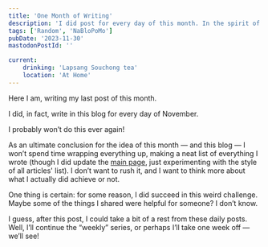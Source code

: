 ```yaml
---
title: 'One Month of Writing'
description: 'I did post for every day of this month. In the spirit of this challenge, this is a short post, in place of something larger. A proper “wrap-up” will be at some later date — I’ll need to take some time off to think about all of this!'
tags: ['Random', 'NaBloPoMo']
pubDate: '2023-11-30'
mastodonPostId: ''

current:
    drinking: 'Lapsang Souchong tea'
    location: 'At Home'
---
```


Here I am, writing my last post of this month.

I did, in fact, write in this blog for every day of November.

I probably won’t do this ever again!

As an ultimate conclusion for the idea of this month — and this blog — I won’t spend time wrapping everything up, making a neat list of everything I wrote (though I did update the [main page](/), just experimenting with the style of all articles' list). I don’t want to rush it, and I want to think more about what I actually did achieve or not.

One thing is certain: for some reason, I did succeed in this weird challenge. Maybe some of the things I shared were helpful for someone? I don’t know.

I guess, after this post, I could take a bit of a rest from these daily posts. Well, I’ll continue the “weekly” series, or perhaps I’ll take one week off — we’ll see!

